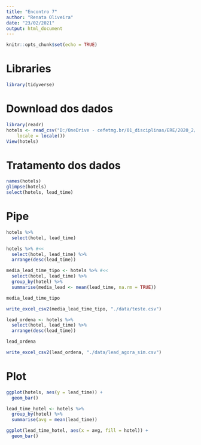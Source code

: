 ```yaml
---
title: "Encontro 7"
author: "Renata Oliveira"
date: "23/02/2021"
output: html_document
---
```


```r
knitr::opts_chunk$set(echo = TRUE)
```

# Libraries

```r
library(tidyverse)
```


# Download dos dados

```r
library(readr)
hotels <- read_csv("D:/OneDrive - cefetmg.br/01_disciplinas/ERE/2020_2/R_ppga/01_aulas/class07_datapos/data/hotels.csv", 
    locale = locale())
View(hotels)
```

# Tratamento dos dados

```r
names(hotels)
glimpse(hotels)
select(hotels, lead_time)
```

# Pipe

```r
hotels %>%
  select(hotel, lead_time)
```

```r
hotels %>% #<<
  select(hotel, lead_time) %>%
  arrange(desc(lead_time))
```

```r
media_lead_time_tipo <- hotels %>% #<<
  select(hotel, lead_time) %>%
  group_by(hotel) %>% 
  summarise(media_lead <- mean(lead_time, na.rm = TRUE))

media_lead_time_tipo
```
```r
write_excel_csv2(media_lead_time_tipo, "./data/teste.csv")
```


```r
lead_ordena <- hotels %>% 
  select(hotel, lead_time) %>%
  arrange(desc(lead_time))

lead_ordena
```

```r
write_excel_csv2(lead_ordena, "./data/lead_agora_sim.csv")
```

# Plot

```r
ggplot(hotels, aes(y = lead_time)) + 
  geom_bar()
```

```r

lead_time_hotel <- hotels %>% 
  group_by(hotel) %>%
  summarise(avg = mean(lead_time))

ggplot(lead_time_hotel, aes(x = avg, fill = hotel)) + 
  geom_bar()
```

